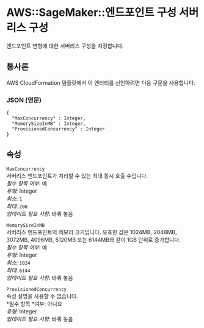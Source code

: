 # AWS::SageMaker::엔드포인트 구성 서버리스 구성

엔드포인트 변형에 대한 서버리스 구성을 지정합니다.

## 통사론

AWS CloudFormation 템플릿에서 이 엔터티를 선언하려면 다음 구문을 사용합니다.

### JSON (영문)

```
{
  "MaxConcurrency" : Integer,
  "MemorySizeInMB" : Integer,
  "ProvisionedConcurrency" : Integer
}
```

## 속성

`MaxConcurrency`  
서버리스 엔드포인트가 처리할 수 있는 최대 동시 호출 수입니다.  
_필수 항목 여부_: 예  
_유형_: Integer  
_최소_: `1`  
_최대_: `200`  
_업데이트 필요 사항_: 바꿔 놓음

`MemorySizeInMB`  
서버리스 엔드포인트의 메모리 크기입니다. 유효한 값은 1024MB, 2048MB, 3072MB, 4096MB, 5120MB 또는 6144MB와 같이 1GB 단위로 증가합니다.  
_필수 항목 여부_: 예  
_유형_: Integer  
_최소_: `1024`  
_최대_: `6144`  
_업데이트 필요 사항_: 바꿔 놓음

`ProvisionedConcurrency`  
속성 설명을 사용할 수 없습니다.  
*필수 항목 *여부: 아니요  
_유형_: Integer  
_업데이트 필요 사항_: 바꿔 놓음
